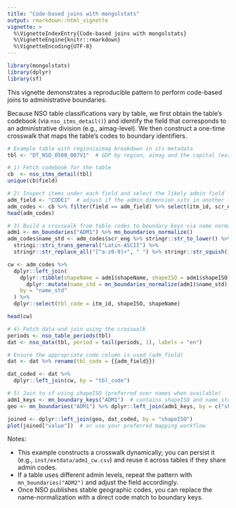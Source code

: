 ```yaml
---
title: "Code-based joins with mongolstats"
output: rmarkdown::html_vignette
vignette: >
  %\VignetteIndexEntry{Code-based joins with mongolstats}
  %\VignetteEngine{knitr::rmarkdown}
  %\VignetteEncoding{UTF-8}
---
```


```r
library(mongolstats)
library(dplyr)
library(sf)
```

This vignette demonstrates a reproducible pattern to perform code-based joins to administrative boundaries.

Because NSO table classifications vary by table, we first obtain the table’s codebook (via `nso_itms_detail()`) and identify the field that corresponds to an administrative division (e.g., aimag-level). We then construct a one-time crosswalk that maps the table’s codes to boundary identifiers.

```r
# Example table with region/aimag breakdown in its metadata
tbl <- "DT_NSO_0500_007V1"  # GDP by region, aimag and the capital (example)

# 1) Fetch codebook for the table
cb  <- nso_itms_detail(tbl)
unique(cb$field)

# 2) Inspect items under each field and select the likely admin field
adm_field <- "CODE1"  # adjust if the admin dimension sits in another field
adm_codes <- cb %>% filter(field == adm_field) %>% select(itm_id, scr_eng)
head(adm_codes)

# 3) Build a crosswalk from table codes to boundary keys via name normalization
adm1 <- mn_boundaries("ADM1") %>% mn_boundaries_normalize()
adm_codes$name_std <- adm_codes$scr_eng %>% stringr::str_to_lower() %>% 
  stringi::stri_trans_general("Latin-ASCII") %>% 
  stringr::str_replace_all("[^a-z0-9]+", " ") %>% stringr::str_squish()

cw <- adm_codes %>% 
  dplyr::left_join(
    dplyr::tibble(shapeName = adm1$shapeName, shapeISO = adm1$shapeISO) %>% 
      dplyr::mutate(name_std = mn_boundaries_normalize(adm1)$name_std),
    by = "name_std"
  ) %>%
  dplyr::select(tbl_code = itm_id, shapeISO, shapeName)

head(cw)

# 4) Fetch data and join using the crosswalk
periods <- nso_table_periods(tbl)
dat <- nso_data(tbl, period = tail(periods, 1), labels = "en")

# Ensure the appropriate code column is used (adm_field)
dat <- dat %>% rename(tbl_code = {{adm_field}})

dat_coded <- dat %>% 
  dplyr::left_join(cw, by = "tbl_code")

# 5) Join to sf using shapeISO (preferred over names when available)
adm1_keys <- mn_boundary_keys("ADM1")  # contains shapeISO and name_std
geo <- mn_boundaries("ADM1") %>% dplyr::left_join(adm1_keys, by = c("shapeISO"))

joined <- dplyr::left_join(geo, dat_coded, by = "shapeISO")
plot(joined["value"])  # or use your preferred mapping workflow
```

Notes:

- This example constructs a crosswalk dynamically; you can persist it (e.g., `inst/extdata/adm1_cw.csv`) and reuse it across tables if they share admin codes.
- If a table uses different admin levels, repeat the pattern with `mn_boundaries("ADM2")` and adjust the field accordingly.
- Once NSO publishes stable geographic codes, you can replace the name-normalization with a direct code match to boundary keys.

